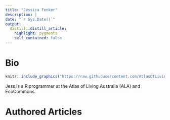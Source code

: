 ```yaml
---
title: "Jessica Fenker"
description: |
date: "`r Sys.Date()`"
output: 
  distill::distill_article:
    highlight: pygments
    self_contained: false
---
```




# Bio

:::float-image

```r
knitr::include_graphics("https://raw.githubusercontent.com/AtlasOfLivingAustralia/SDS_website/main/images/jess.jpg")
```

Jess is a R programmer at the Atlas of Living Australia (ALA) and EcoCommons.
:::



# Authored Articles
